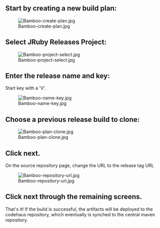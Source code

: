 == Start by creating a new build plan: ==

[[Image:Bamboo-create-plan.jpg]]


== Select JRuby Releases Project: ==


[[Image:Bamboo-project-select.jpg]]


== Enter the release name and key: ==

Start key with a 'V'.


[[Image:Bamboo-name-key.jpg]]


== Choose a previous release build to clone: ==


[[Image:Bamboo-plan-clone.jpg]]


== Click next. ==
 

On the source repository page, change the URL to the release tag URL


[[Image:Bamboo-repository-url.jpg]]


== Click next through the remaining screens. ==


That's it! If the build is successful, the artifacts will be deployed to the codehaus repository, which eventually is synched to the central maven repository.
